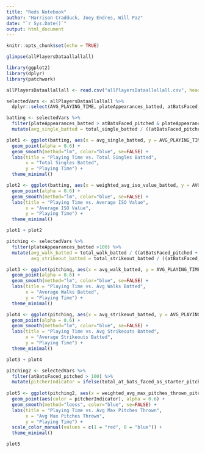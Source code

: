 ---
title: "Reds Notebook"
author: "Harrison Cradduck, Joey Endres, Will Paz"
date: "`r Sys.Date()`"
output: html_document
---

```{r setup, include=FALSE}
knitr::opts_chunk$set(echo = TRUE)
```

```{r}
glimpse(allPlayersDataallallall)
```

```{r, echo=FALSE, warning=FALSE, message=FALSE}
library(ggplot2)
library(dplyr)
library(patchwork)

allPlayersDataallallall <- read.csv("allPlayersDataallallall.csv", header=TRUE)

selectedVars <- allPlayersDataallallall %>% 
  dplyr::select(AVG_PLAYING_TIME, plateAppearances_batted, atBatsFaced_pitched, weighted_avg_iso_value_batted, total_single_batted, weighted_avg_max_times_faced_batted, weighted_avg_max_pitches_thrown_pitched, total_walk_batted, total_strikeout_batted, total_at_bats_faced_as_starter_pitched, total_at_bats_faced_as_reliever_pitched)
```


```{r, fig.width=10, fig.height=5, echo=FALSE, message=FALSE}
batting <- selectedVars %>% 
  filter(plateAppearances_batted > atBatsFaced_pitched & plateAppearances_batted > 100) %>% 
  mutate(avg_single_batted = total_single_batted / ((atBatsFaced_pitched + plateAppearances_batted)/AVG_PLAYING_TIME))

plot1 <- ggplot(batting, aes(x = avg_single_batted, y = AVG_PLAYING_TIME)) +
  geom_point(alpha = 0.6) +  
  geom_smooth(method="lm", color="blue", se=FALSE) +
  labs(title = "Playing Time vs. Total Singles Batted",
       x = "Total Singles Batted",
       y = "Playing Time") +
  theme_minimal()

plot2 <- ggplot(batting, aes(x = weighted_avg_iso_value_batted, y = AVG_PLAYING_TIME)) +
  geom_point(alpha = 0.6) +  
  geom_smooth(method="lm", color="blue", se=FALSE) +
  labs(title = "Playing Time vs. Average ISO Value",
       x = "Average ISO Value",
       y = "Playing Time") +
  theme_minimal()

plot1 + plot2
```


```{r, fig.width=10, fig.height=5, echo=FALSE, message=FALSE}
pitching <- selectedVars %>% 
  filter(plateAppearances_batted >100) %>%
  mutate(avg_walk_batted = total_walk_batted / ((atBatsFaced_pitched + plateAppearances_batted)/AVG_PLAYING_TIME),
         avg_strikeout_batted = total_strikeout_batted / ((atBatsFaced_pitched + plateAppearances_batted)/AVG_PLAYING_TIME))

plot3 <- ggplot(pitching, aes(x = avg_walk_batted, y = AVG_PLAYING_TIME)) +
  geom_point(alpha = 0.6) +  
  geom_smooth(method="lm", color="blue", se=FALSE) +
  labs(title = "Playing Time vs. Avg Walks Batted",
       x = "Average Walks Batted",
       y = "Playing Time") +
  theme_minimal()

plot4 <- ggplot(pitching, aes(x = avg_strikeout_batted, y = AVG_PLAYING_TIME)) +
  geom_point(alpha = 0.6) +  
  geom_smooth(method="lm", color="blue", se=FALSE) +
  labs(title = "Playing Time vs. Avg Strikeouts Batted",
       x = "Average Strikeouts Batted",
       y = "Playing Time") +
  theme_minimal()

plot3 + plot4
```

```{r, fig.width=10, fig.height=5, echo=FALSE, message=FALSE}
pitching2 <- selectedVars %>% 
  filter(atBatsFaced_pitched > 100) %>% 
  mutate(pitcherIndicator = ifelse(total_at_bats_faced_as_starter_pitched > total_at_bats_faced_as_reliever_pitched, 1, 0))
  
plot5 <- ggplot(pitching2, aes(x = weighted_avg_max_pitches_thrown_pitched, y = AVG_PLAYING_TIME)) +
  geom_point(aes(color = pitcherIndicator), alpha = 0.6) +  
  geom_smooth(method="loess", color="blue", se=FALSE) +
  labs(title = "Playing Time vs. Avg Max Pitches Thrown",
       x = "Avg Max Pitches Thrown",
       y = "Playing Time") +
  scale_color_manual(values = c(1 = "red", 0 = "blue")) +
  theme_minimal()

plot5
```

